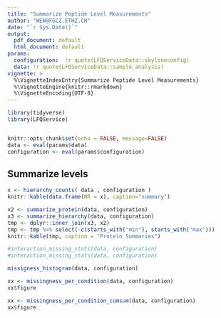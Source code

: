 ```yaml
---
title: "Summarize Peptide Level Measurements"
author: "WEW@FGCZ.ETHZ.CH"
date: "`r Sys.Date()`"
output:
  pdf_document: default
  html_document: default
params:
  configuration:  !r quote(LFQServiceData::skylineconfig)
  data: !r quote(LFQServiceData::sample_analysis)
vignette: >
  %\VignetteIndexEntry{Summarize Peptide Level Measurements}
  %\VignetteEngine{knitr::rmarkdown}
  %\VignetteEncoding{UTF-8}
---
```




```r
library(tidyverse)
library(LFQService)


knitr::opts_chunk$set(echo = FALSE, message=FALSE)
data <- eval(params$data)
configuration <- eval(params$configuration)

```

## Summarize levels

```r

x <- hierarchy_counts( data , configuration )
knitr::kable(data.frame(NR = x), caption="summary")

```


```r

x2 <- summarize_protein(data, configuration)
x3 <- summarize_hierarchy(data, configuration)
tmp <- dplyr::inner_join(x3, x2)
tmp <- tmp %>% select(-c(starts_with("min"), starts_with("max")))
knitr::kable(tmp, caption = "Protein Summaries")

```


```r

#interaction_missing_stats(data, configuration)
#interaction_missing_stats(data, configuration)

missigness_histogram(data, configuration)

```


```r
xx <- missingness_per_condition(data, configuration)
xx$figure
```



```r
xx <- missingness_per_condition_cumsum(data, configuration)
xx$figure
```
